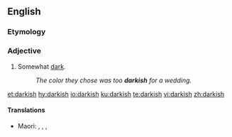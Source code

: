 ==English==

===Etymology===
{{suffix|dark|ish|lang=en}}

===Adjective===
{{en-adj}}

# Somewhat [[dark]].
#: ''The color they chose was too '''darkish''' for a wedding.''

[[et:darkish]]
[[hy:darkish]]
[[io:darkish]]
[[ku:darkish]]
[[te:darkish]]
[[vi:darkish]]
[[zh:darkish]]

====Translations====
{{trans-top|}}
{{trans-mid}}
* Maori: {{t|mi|tariko}}, {{t|mi|pōuriuri}}, {{t|mi|manauri}}, {{t|mi|poururu}}
{{trans-bottom}}